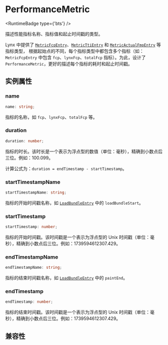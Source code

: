 
# PerformanceMetric

<RuntimeBadge type={'bts'} />

描述性能指标名称、指标值和起止时间戳的类型。

Lynx 中提供了 [`MetricFcpEntry`](./performance-entry/metric-fcp-entry)、[`MetricTtiEntry`](./performance-entry/metric-tti-entry) 和 [`MetricActualFmpEntry`](./performance-entry/metric-actual-fmp-entry) 等指标类型，
根据起始点的不同，每个指标类型中都包含多个指标（如：`MetricFcpEntry` 中包含 `fcp`、`lynxFcp`、`totalFcp` 指标）。为此，设计了 `PerformanceMetric`，更好的描述每个指标的耗时和起止时间戳。

## 实例属性

### name

```ts
name: string;
```

指标的名称，如 `fcp`、`lynxFcp`、`totalFcp` 等。

### duration

```ts
duration: number;
```

指标的时长。该时长是一个表示为浮点型的数值（单位：毫秒），精确到小数点后三位。例如：100.099。

计算公式为：`duration = endTimestamp - startTimestamp`。

### startTimestampName

```ts
startTimestampName: string;
```

指标的开始时间戳名称，如 [`LoadBundleEntry`](./performance-entry/load-bundle-entry) 中的 `loadBundleStart`。

### startTimestamp

```ts
startTimestamp: number;
```

指标的开始时间戳。该时间戳是一个表示为浮点型的 Unix 时间戳（单位：毫秒），精确到小数点后三位。例如：1739594612307.429。

### endTimestampName

```ts
endTimestampName: string;
```

指标的结束时间戳名称，如 [`LoadBundleEntry`](./performance-entry/load-bundle-entry) 中的 `paintEnd`。

### endTimestamp

```ts
endTimestamp: number;
```

指标的结束时间戳。该时间戳是一个表示为浮点型的 Unix 时间戳（单位：毫秒），精确到小数点后三位。例如：1739594612307.429。

## 兼容性


<LegacyCompatTable metadata="lynx-api/performance-api/performance-metric" />
